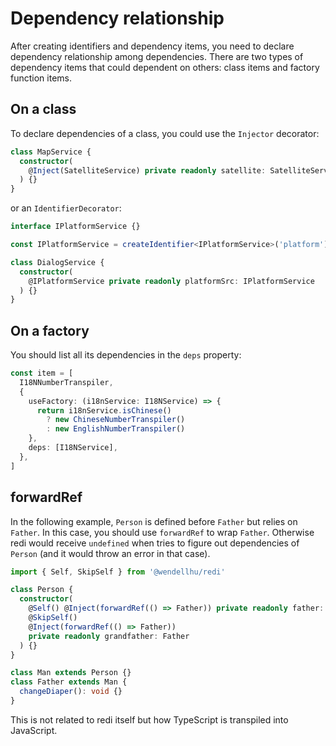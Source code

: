 
# Dependency relationship

After creating identifiers and dependency items, you need to declare dependency relationship among dependencies. There are two types of dependency items that could dependent on others: class items and factory function items.

## On a class

To declare dependencies of a class, you could use the `Injector` decorator:

```ts highlight=3
class MapService {
  constructor(
    @Inject(SatelliteService) private readonly satellite: SatelliteService
  ) {}
}
```

or an `IdentifierDecorator`:

```ts highlight=7
interface IPlatformService {}

const IPlatformService = createIdentifier<IPlatformService>('platform')

class DialogService {
  constructor(
    @IPlatformService private readonly platformSrc: IPlatformService
  ) {}
}
```

## On a factory

You should list all its dependencies in the `deps` property:

```ts highlight=9
const item = [
  I18NNumberTranspiler,
  {
    useFactory: (i18nService: I18NService) => {
      return i18nService.isChinese()
        ? new ChineseNumberTranspiler()
        : new EnglishNumberTranspiler()
    },
    deps: [I18NService],
  },
]
```

## forwardRef

In the following example, `Person` is defined before `Father` but relies on `Father`. In this case, you should use `forwardRef` to wrap `Father`. Otherwise redi would receive `undefined` when tries to figure out dependencies of `Person` (and it would throw an error in that case).

```ts highlight=5,7
import { Self, SkipSelf } from '@wendellhu/redi'

class Person {
  constructor(
    @Self() @Inject(forwardRef(() => Father)) private readonly father: Father,
    @SkipSelf()
    @Inject(forwardRef(() => Father))
    private readonly grandfather: Father
  ) {}
}

class Man extends Person {}
class Father extends Man {
  changeDiaper(): void {}
}
```

<Callout>This is not related to redi itself but how TypeScript is transpiled into JavaScript.</Callout>